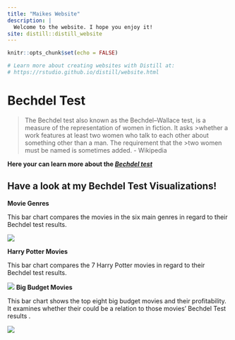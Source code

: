 ```yaml
---
title: "Maikes Website"
description: |
  Welcome to the website. I hope you enjoy it!
site: distill::distill_website
---
```


```r
knitr::opts_chunk$set(echo = FALSE)

# Learn more about creating websites with Distill at:
# https://rstudio.github.io/distill/website.html

```

# Bechdel Test 


>The Bechdel test also known as the Bechdel–Wallace test, is a measure of the representation of women in fiction. It asks >whether a work features at least two women who talk to each other about something other than a man. The requirement that the >two women must be named is sometimes added. - Wikipedia

**Here your can learn more about the [_Bechdel test_](https://en.wikipedia.org/wiki/Bechdel_test)**

## Have a look at my Bechdel Test Visualizations!

**Movie Genres**

This bar chart compares the movies in the six main genres in regard to their Bechdel test results.

![](Images/Bechdel_Genres.png)

**Harry Potter Movies**

This bar chart compares the 7 Harry Potter movies in regard to their Bechdel test results.

![](Images/Bechdel_Potter.png)
**Big Budget Movies**

This bar chart shows the top eight big budget movies and their profitability. It examines whether their could be a relation to those movies' Bechdel Test results .

![](Images/Bechdel_BigBudget.png)
